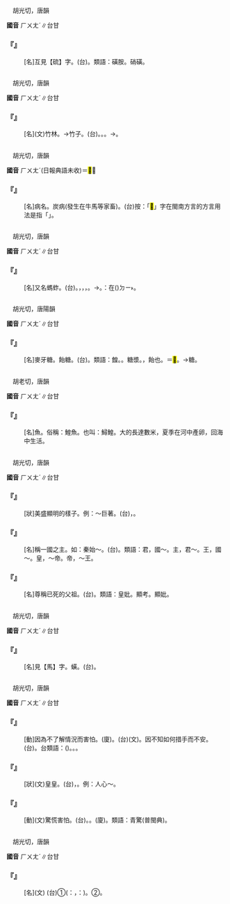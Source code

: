 
=={{ruby|磺|ㄏㄨㄤˊ}}==

　胡光切，唐韻

'''國音''' <rt>ㄏㄨㄤˊ</rt>∥台甘

    

==='''『{{ruby|硫|ㄌㄧㄡˊ}}{{ruby|磺|ㄏㄨㄤˊ}}』'''===
: [名]互見【硫】字。(台){{ruby|硫|ㄌㄧㄨˊ}}{{ruby|磺|ㄏㆲˊ}}。類語：磺胺。硝磺。
    

=={{ruby|篁|ㄏㄨㄤˊ}}==

　胡光切，唐韻

'''國音''' <rt>ㄏㄨㄤˊ</rt>∥台甘

    

==='''『{{ruby|篁|ㄏㄨㄤˊ}}』'''===
: [名](文)竹林。→竹子。(台){{ruby|竹|ㄉㄧㆤㆶ}}{{ruby|部|ㄆㄜ˫}}。{{ruby|竹|ㄉㄧㆤㆶ}}{{ruby|模|ㄇㆦˊ}}。{{ruby|竹|ㄉㄧㆤㆶ}}{{ruby|叢|ㄗㄤˊ}}。{{ruby|竹|ㄉㄧㆤㆶ}}{{ruby|仔|ㄚ}}{{ruby|林|ㄋㄚˊ}}→{{ruby|竹|ㄉㄧㆤㆶ}}{{ruby|仔|ㄗㄨㄟˇ}}。
    

=={{ruby|<mark>&#xffb4d;</mark>|ㄏㄨㄤˊ}}==

　胡光切，唐韻

'''國音''' <rt>ㄏㄨㄤˊ</rt>(日報典語未收)＝<mark>&#xf916c;</mark>＝

    

==='''『{{ruby|<mark>&#xffb4d;</mark>|ㄏㄨㄤˊ}}』'''===
: [名]病名。炭{{ruby|疽|ㄐㄩ}}病(發生在牛馬等家畜)。(台)按：「<mark>&#xffb4d;</mark>」字在閩南方言的方言用法是指「{{ruby|炎|ㄧㆰ˫}}{{ruby|症|ㄐㄧㄥ˪}}」。
    

=={{ruby|蝗|ㄏㄨㄤˊ}}==

　胡光切，唐韻

'''國音''' <rt>ㄏㄨㄤˊ</rt>∥台甘

    

==='''『{{ruby|蝗|ㄏㄨㄤˊ}}{{ruby|蟲|ㄔㄨㄥˊ}}』'''===
: [名]又名螞蚱。(台){{ruby|草|ㄘㄠˋ}}{{ruby|蜢|ㄇㆤˋ}}{{ruby|公|ㄍㆲ}}。{{ruby|是|ㄒㄧ˫}}{{ruby|害|ㄏㄞ˫}}{{ruby|蟲|ㄊㄤˊ}}，{{ruby|結|ㄍㄧㄚㆵ}}{{ruby|歸|ㄍㄨㄧ}}{{ruby|群|ㄍㄨㄣˊ}}{{ruby|飛|ㄏㄨㄧ}}{{ruby|行|ㄏㄧㄥˊ}}，{{ruby|殘|ㄘㄢˊ}}{{ruby|害|ㄏㄞ˫}}{{ruby|農|ㄌㆲˊ}}{{ruby|作|ㄗㆦㆶ}}{{ruby|物|ㆠㄨㆵ ͘}}，{{ruby|造|ㄗㄜ˫}}{{ruby|成|ㄒㄧㄥˊ}}{{ruby|災|ㄗㄞ}}{{ruby|害|ㄏㄞ˫}}。→{{ruby|蝗|ㄏㆲˊ}}{{ruby|災|ㄗㄞ}}。{{ruby|但|ㄉㄢ˫}}：在({{ruby|/|ㆣㄧㄢˊ}})<rt>ㄉㄧ˫</rt>{{ruby|台|ㄉㄞˊ}}{{ruby|灣|ㄨㄢˊ}}{{ruby|是|ㄒㄧ˫}}{{ruby|農|ㄌㆲˊ}}{{ruby|村|ㄘㄨㄣ/ㄘㄨㄢ}}{{ruby|兒|ㆢㄧˊ/ㄌㄧˊ}}{{ruby|童|ㄉㆲˊ}}{{ruby|丌|ㆤ}}{{ruby|寵|ㄊㄧㆲˋ}}{{ruby|物|ㆠㄨㆵ ͘}}{{ruby|之|ㄐㄧ}}{{ruby|一|ㄧㆵ}}。
    

=={{ruby|餭|ㄏㄨㄤˊ}}==

　胡光切，唐陽韻

'''國音''' <rt>ㄏㄨㄤˊ</rt>∥台甘

    

==='''『{{ruby|餭|ㄏㄨㄤˊ}}』'''===
: [名]麥牙糖。飴糖。(台){{ruby|麥|ㆠㆤㆷ ͘}}{{ruby|芽|ㆣㆤˊ}}{{ruby|→|ㄌㆤˊ}}{{ruby|膏|ㄍㄜ}}{{ruby|糖|ㄊㆭˊ}}。類語：餭。{{ruby|飴|ㄧˊ}}。糖漿。{{ruby|<mark>&#xffba4;</mark>|ㄒㄧㄥˊ}}，飴也。{{ruby|餳|ㄊㄤˊ}}＝<mark>&#xf97a1;</mark>。→糖。
    

=={{ruby|鰉|ㄏㄨㄤˊ}}==

　胡老切，唐韻

'''國音''' <rt>ㄏㄨㄤˊ</rt>∥台甘

    

==='''『{{ruby|鰉|ㄏㄨㄤˊ}}』'''===
: [名]{{ruby|鱣|ㄓㄢ}}魚。俗稱：鰉魚。也叫：鱘鰉。大的長達數米，夏季在河中產卵，回海中生活。
    

=={{ruby|皇|ㄏㄨㄤˊ}}==

　胡光切，唐韻

'''國音''' <rt>ㄏㄨㄤˊ</rt>∥台甘

    

==='''『{{ruby|皇|ㄏㄨㄤˊ}}{{ruby|皇|ㄏㄨㄤˊ}}』'''===
: [狀]美盛顯明的樣子。例：～巨著。(台){{ruby|堂|ㄉㆲˊ}}{{ruby|皇|ㄏㆲˊ}}{{ruby|可|ㄎㄜˋ}}{{ruby|觀|ㄍㄨㄢ}}，{{ruby|氣|ㄎㄧ˪}}{{ruby|勢|ㄙㆤ˪}}{{ruby|盛|ㄒㄧㄥ˫}}{{ruby|大|ㄉㄞ˫}}{{ruby|丌|ㄗㄨㄥ}}{{ruby|大|ㄉㄨㄚ˫}}{{ruby|部|ㄆㄜ˫}}{{ruby|著|ㄉㄨ˪}}{{ruby|作|ㄗㆦㆶ}}。
    

==='''『{{ruby|皇|ㄏㄨㄤˊ}}』'''===
: [名]稱一國之主。如：秦始～。(台){{ruby|皇|ㄏㆲˊ}}。類語：君，國～。主，君～。王，國～。皇，～帝。帝，～王。
    

==='''『{{ruby|皇|ㄏㄨㄤˊ}}{{ruby|考|ㄎㄠˇ}}』'''===
: [名]尊稱已死的父祖。(台){{ruby|皇|ㄏㆲˊ}}{{ruby|考|ㄎㄜˋ}}。類語：皇妣。顯考。顯妣。
    

=={{ruby|蟥|ㄏㄨㄤˊ}}==

　胡光切，唐韻

'''國音''' <rt>ㄏㄨㄤˊ</rt>∥台甘

    

==='''『{{ruby|馬|ㄇㄚˇ}}{{ruby|蟥|ㄏㄨㄤˊ}}』'''===
: [名]見【馬】字。{{ruby|螞|ㄇㄚㆶ ͘}}蟥。(台){{ruby|蜈|ㄫㆦˊ}}{{ruby|蜞|ㄎㄧˊ}}。
    

=={{ruby|惶|ㄏㄨㄤˊ}}==

　胡光切，唐韻

'''國音''' <rt>ㄏㄨㄤˊ</rt>∥台甘

    

==='''『{{ruby|惶|ㄏㄨㄤˊ}}{{ruby|惑|ㄏㄨㄛˋ}}』'''===
: [動]因為不了解情況而害怕。(廈){{ruby|轆|ㄌㄚㆶ ͘}}{{ruby|轆|ㄌㄚㆶ ͘}}{{ruby|掣|ㄘㄨㄚㆷ}}。(台){{ruby|惶|ㄏㆲˊ}}{{ruby|惑|ㄏㄧㆤㆶ ͘}}(文)。因不知如何措手而不安。(台){{ruby|驚|ㄍㄧㆩ}}{{ruby|惶|ㄏㄧㆩˊ}}。台類語：({{ruby|雄|ㄏㄧㆲˊ}}){{ruby|兇|ㄏㄧㆲ}}{{ruby|狂|ㄍㆲˊ}}。{{ruby|青|ㄘㆥ/ㄑㆪ}}{{ruby|狂|ㄍㆲˊ}}。{{ruby|迷|ㆠㆤˊ}}{{ruby|惑|ㄏㄧㆤㆶ ͘}}。
    

==='''『{{ruby|惶|ㄏㄨㄤˊ}}{{ruby|惶|ㄏㄨㄤˊ}}』'''===
: [狀](文)皇皇。(台){{ruby|驚|ㄍㄧㆩ}}{{ruby|驚|ㄍㄧㆩ}}{{ruby|<mark>&#xffa45;</mark>|ㆠㆤ˫/ㆠㄨㆤ˫}}{{ruby|安|ㄢ}}{{ruby|心|ㄒㄧㆬ}}，{{ruby|驚|ㄍㄧㆩ}}{{ruby|惶|ㄏㄧㆩˊ}}。例：人心～。
    

==='''『{{ruby|惶|ㄏㄨㄤˊ}}{{ruby|恐|ㄎㄨㄥˇ}}』'''===
: [動](文)驚慌害怕。(台){{ruby|驚|ㄍㄧㆩ}}{{ruby|畏|ㄨㄧ˪}}{{ruby|不|ㄅㄨㆵ}}{{ruby|安|ㄢ}}。{{ruby|歹|ㄆㄞˋ/ㄆㆮˋ}}{{ruby|勢|ㄙㆤ˪}}。(廈){{ruby|驚|ㄍㄧㆩ}}{{ruby|嚇|ㄏㄧㆩㆷ}}。類語：青驚(普閩典)。
    

=={{ruby|隍|ㄏㄨㄤˊ}}==

　胡光切，唐韻

'''國音''' <rt>ㄏㄨㄤˊ</rt>∥台甘

    

==='''『{{ruby|城|ㄔㄥˊ}}{{ruby|隍|ㄏㄨㄤˊ}}』'''===
: [名](文) (台)①{{ruby|城|ㄒㄧㆩˊ}}{{ruby|牆|ㄑㄧㆧˊ/ㄑㄧㆫˊ}}{{ruby|及|ㄍㄚㆴ}}{{ruby|壕|ㄏㄜˊ}}{{ruby|溝|ㄍㄠ}}({{ruby|無|ㆠㄜˊ}}{{ruby|水|ㄗㄨㄧˋ}}{{ruby|是|ㄒㄧ˫}}：{{ruby|隍|ㄏㆲˊ}}{{ruby|壕|ㄏㄜˊ}}，{{ruby|有|ㄨ˫}}{{ruby|水|ㄗㄨㄧˋ}}{{ruby|是|ㄒㄧ˫}}{{ruby|叫|ㄍㄧㄜ˪}}{{ruby|作|ㄗㄜ˪}}：{{ruby|池|ㄉㄧˊ}}{{ruby|濠|ㄏㄜˊ}})。②{{ruby|神|ㄒㄧㄣˊ}}{{ruby|名|ㄇㄧㄚˊ}}。
    
